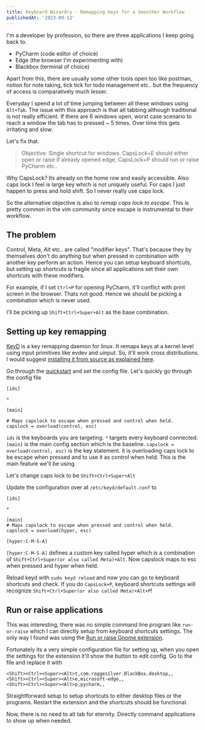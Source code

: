 ```yaml
---
title: Keyboard Wizardry - Remapping keys for a Smoother Workflow
publishedAt: '2023-09-12'
---
```


I'm a developer by profession, so there are three applications I keep going back to.

- PyCharm (code editor of choice)
- Edge (the browser I'm experimenting with)
- Blackbox (terminal of choice)

Apart from this, there are usually some other tools open too like postman, notion for note taking, tick tick for todo management etc.. but the frequency of access is comparatively much lesser.

Everyday I spend a lot of time jumping between all these windows using `Alt+Tab`. The issue with this approach is that alt tabbing although traditional is not really efficient. If there are 6 windows open, worst case scenario to reach a window the tab has to pressed ~ 5 times. Over time this gets irritating and slow.

Let's fix that.

> Objective: Single shortcut for windows. CapsLock+E should either open or raise if already opened edge, CapsLock+P should run or raise PyCharm etc..

Why CapsLock? Its already on the home row and easily accessible. Also caps lock I feel is large key which is not uniquely useful. For caps I just happen to press and hold shift. So I never really use caps lock.

So the alternative objective is also to _remap caps lock to escape_. This is pretty common in the vim community since escape is instrumental to their workflow.

## The problem

Control, Meta, Alt etc.. are called "modifier keys". That's because they by themselves don't do anything but when pressed in combination with another key perform an action. Hence you can setup keyboard shortcuts, but setting up shortcuts is fragile since all applications set their own shortcuts with these modifiers.

For example, if I set `Ctrl+P` for opening PyCharm, it'll conflict with print screen in the browser. Thats not good. Hence we should be picking a combination which is never used. 

I'll be picking up `Shift+Ctrl+Super+Alt` as the base combination.

## Setting up key remapping

[KeyD](https://github.com/rvaiya/keyd) is a key remapping daemon for linux. It remaps keys at a kernel level using input primitives like evdev and uinput. So, it'll work cross distributions. I would suggest [installing it from source as explained here](https://github.com/rvaiya/keyd#from-source).

Go through the [quickstart](https://github.com/rvaiya/keyd#quickstart) and set the config file. Let's quickly go through the config file

```
[ids]

*

[main]

# Maps capslock to escape when pressed and control when held.
capslock = overload(control, esc)
```

`ids` is the keyboards you are targeting. `*` targets every keyboard connected. `[main]` is the main config section which is the baseline. `capslock = overload(control, esc)` is the key statement. it is overloading caps lock to be escape when pressed and to use it as control when held. This is the main feature we'll be using.

Let's change caps lock to be `Shift+Ctrl+Super+Alt`

Update the configuration over at `/etc/keyd/default.conf` to

```
[ids]

*

[main]
# Maps capslock to escape when pressed and control when held.
capslock = overload(hyper, esc)

[hyper:C-M-S-A]
```

`[hyper:C-M-S-A]` defines a custom key called hyper which is a combination of `Shift+Ctrl+Super(or also called Meta)+Alt`. Now capslock maps to esc when pressed and hyper when held.

Reload keyd with `sudo keyd reload` and now you can go to keyboard shortcuts and check. If you do `CapsLock+P`, keyboard shortcuts settings will recognize `Shift+Ctrl+Super(or also called Meta)+Alt+P`!

## Run or raise applications

This was interesting, there was no simple command line program like `run-or-raise` which I can directly setup from keyboard shortcuts settings. The only way I found was using the [Run or raise Gnome extension](https://extensions.gnome.org/extension/1336/run-or-raise/).

Fortunately its a very simple configuration file for setting up, when you open the settings for the extension it'll show the button to edit config. Go to the file and replace it with 

```
<Shift><Ctrl><Super><Alt>t,com.raggesilver.BlackBox.desktop,,
<Shift><Ctrl><Super><Alt>e,microsoft-edge,,
<Shift><Ctrl><Super><Alt>p,pycharm,,
```

Straightforward setup to setup shortcuts to either desktop files or the programs. Restart the extension and the shortcuts should be functional.

Now, there is no need to alt tab for eternity. Directly command applications to show up when needed.
